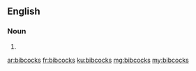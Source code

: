 ==English==

===Noun===
{{head|en|plural}}

# {{plural of|bibcock|lang=en}}

[[ar:bibcocks]]
[[fr:bibcocks]]
[[ku:bibcocks]]
[[mg:bibcocks]]
[[my:bibcocks]]